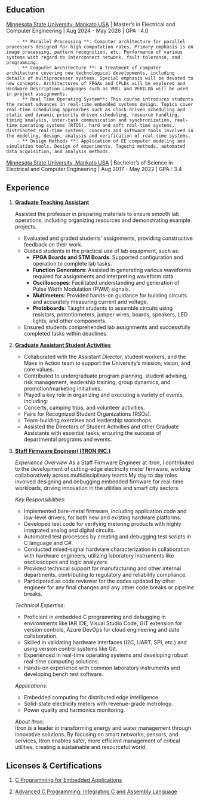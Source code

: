 <!-- ---
title: "ACHIEVEMENTS"
---

• Awarded the Dean's List for acquiring 4.0 GPA.  
• ABCDEF -->





## Education

[Minnesota State University, Mankato USA](https://cset.mnsu.edu/departments/electrical-and-computer-engineering-technology/msee-electrical-engineering/) |
Master's in Electrical and Computer Engineering | Aug 2024 - May 2026 | GPA : 4.0
 
        - ** Parallel Processing **: Computer architecture for parallel processors designed for high computation rates. Primary emphasis is on image processing, pattern recognition, etc. Performance of various systems with regard to interconnect network, fault tolerance, and programming.   
        - ** Computer Architecture **: A treatment of computer architecture covering new technological developments, including details of multiprocessor systems. Special emphasis will be devoted to new concepts. Architectures of FPGAs and CPLDs will be explored and Hardware Description Languages such as VHDL and VERILOG will be used in project assignments.  
        - ** Real Time Operating System**: This course introduces students the recent advances in real-time embedded systems design. Topics cover real-time scheduling approaches such as clock-driven scheduling and static and dynamic priority driven scheduling, resource handling, timing analysis, inter-task communication and synchronization, real-time operating systems (RTOS), hard and soft real-time systems, distributed real-time systems, concepts and software tools involved in the modeling, design, analysis and verification of real-time systems.  
        - ** Design Methods **: Application of EE computer modeling and simulation tools. Design of experiments, Taguchi methods, automated data acquisition, and analysis methods.  


[Minnesota State University, Mankato USA](https://www.mnsu.edu/) |
Bachelor's of Science in Electrical and Computer Engineering | Aug 2017 - May 2022 | GPA : 3.4

## Experience
1. [**Graduate Teaching Assistant**](https://cset.mnsu.edu/departments/electrical-and-computer-engineering-technology/)

    Assisted the professor in preparing materials to ensure smooth lab operations, including organizing resources and demonstrating example projects.  
    - Evaluated and graded students' assignments, providing constructive feedback on their work.  
    - Guided students in the practical use of lab equipment, such as:  
        - **FPGA Boards and STM Boards**: Supported configuration and operation to complete lab tasks.  
        - **Function Generators**: Assisted in generating various waveforms required for assignments and interpreting waveform data.  
        - **Oscilloscopes**: Facilitated understanding and generation of Pulse Width Modulation (PWM) signals.  
        - **Multimeters**: Provided hands-on guidance for building circuits and accurately measuring current and voltage.  
        - **Protoboards**: Taught students to assemble circuits using resistors, potentiometers, jumper wires, boards, speakers, LED lights, and other components.  
    - Ensured students comprehended lab assignments and     successfully completed tasks within deadlines.  
2. [**Graduate Assistant Student Activities**](https://www.mnsu.edu/university-life/activities-and-organizations/)
      
    - Collaborated with the Assistant Director, student workers, and the Mavs in Action team to support the University’s mission, vision, and core values.  
    - Contributed to undergraduate program planning, student advising, risk management, leadership training, group dynamics, and promotion/marketing initiatives.  
    - Played a key role in organizing and executing a variety of events, including:  
    - Concerts, camping trips, and volunteer activities.  
    - Fairs for Recognized Student Organizations (RSOs).  
    - Team-building exercises and leadership workshops.  
    - Assisted the Directors of Student Activities and other Graduate Assistants with essential tasks, ensuring the success of departmental programs and events.   
3. [**Staff Firmware Engineer( ITRON INC.)**](https://na.itron.com/) 

    *Experience Overview* 
    As a Staff Firmware Engineer at Itron, I contributed to the development of cutting-edge electricity meter firmware, working collaboratively across multidisciplinary teams.My day to day roles involved designing and debugging embedded firmware for real-time workloads, driving innovation in the utilities and smart city sectors.

    *Key Responsibilities:*  
    - Implemented bare-metal firmware, including application code and low-level drivers, for both new and existing hardware platforms.  
    - Developed test code for verifying metering products with highly integrated analog and digital circuits.  
    - Automated test processes by creating and debugging test scripts in C language and C#.  
    - Conducted mixed-signal hardware characterization in collaboration with hardware engineers, utilizing laboratory instruments like oscilloscopes and logic analyzers.  
    - Provided technical support for manufacturing and other internal departments, contributing to regulatory and reliability compliance.
    - Participated as code reviewer for the codes updated by other engineer for any final changes and any other code breaks or pipeline breaks.

    *Technical Expertise:*  
    - Proficient in embedded C programming and debugging in environments like IAR IDE, Visual Studio Code, GIT extension for version controls, Azure DevOps for cloud engineering and date collaboration.  
    - Skilled in validating hardware interfaces (I2C, UART, SPI, etc.) and using version control systems like Git.  
    - Experienced in real-time operating systems and developing robust real-time computing solutions.  
    - Hands-on experience with common laboratory instruments and developing bench test software.  

    *Applications:* 
    - Embedded computing for distributed edge intelligence.  
    - Solid-state electricity meters with revenue-grade metrology.  
    - Power quality and harmonics monitoring.  

    *About Itron:*  
    Itron is a leader in transforming energy and water management through innovative solutions. By focusing on smart networks, sensors, and services, Itron enables safer, more efficient management of critical utilities, creating a sustainable and resourceful world.

## Licenses & Certifications

1. [C Programming for Embedded Applications](https://www.linkedin.com/learning/certificates/5d2f94299cb6390117fc6b365fc26c4bcbc0a95bdfee503c2e8c3fa0dd74395e?u=57684185)
    
2. [Advanced C Programming: Integrating C and Assembly Language](https://www.linkedin.com/learning/certificates/80be8d616c1b54fc8bdd4f7952548efa6967d4080ba0bf74624f3d3805d69d6b?u=57684185)